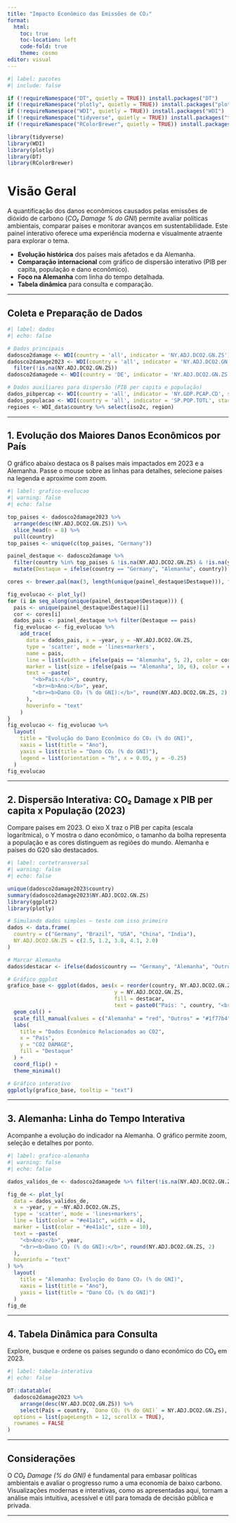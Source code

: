 ---
title: "Impacto Econômico das Emissões de CO₂"
format: 
  html:
    toc: true
    toc-location: left
    code-fold: true
    theme: cosmo
editor: visual
---

```{r}
#| label: pacotes
#| include: false

if (!requireNamespace("DT", quietly = TRUE)) install.packages("DT")
if (!requireNamespace("plotly", quietly = TRUE)) install.packages("plotly")
if (!requireNamespace("WDI", quietly = TRUE)) install.packages("WDI")
if (!requireNamespace("tidyverse", quietly = TRUE)) install.packages("tidyverse")
if (!requireNamespace("RColorBrewer", quietly = TRUE)) install.packages("RColorBrewer")

library(tidyverse)
library(WDI)
library(plotly)
library(DT)
library(RColorBrewer)
```

# Visão Geral

A quantificação dos danos econômicos causados pelas emissões de dióxido de carbono (*CO₂ Damage % do GNI*) permite avaliar políticas ambientais, comparar países e monitorar avanços em sustentabilidade. Este painel interativo oferece uma experiência moderna e visualmente atraente para explorar o tema.

-   **Evolução histórica** dos países mais afetados e da Alemanha.
-   **Comparação internacional** com gráfico de dispersão interativo (PIB per capita, população e dano econômico).
-   **Foco na Alemanha** com linha do tempo detalhada.
-   **Tabela dinâmica** para consulta e comparação.

------------------------------------------------------------------------

## Coleta e Preparação de Dados

```{r}
#| label: dados
#| echo: false

# Dados principais
dadosco2damage <- WDI(country = 'all', indicator = 'NY.ADJ.DCO2.GN.ZS')
dadosco2damage2023 <- WDI(country = 'all', indicator = 'NY.ADJ.DCO2.GN.ZS', start = 2023, end = 2023) %>%
  filter(!is.na(NY.ADJ.DCO2.GN.ZS))
dadosco2damagede <- WDI(country = 'DE', indicator = 'NY.ADJ.DCO2.GN.ZS')

# Dados auxiliares para dispersão (PIB per capita e população)
dados_pibpercap <- WDI(country = 'all', indicator = 'NY.GDP.PCAP.CD', start = 2023, end = 2023)
dados_populacao <- WDI(country = 'all', indicator = 'SP.POP.TOTL', start = 2023, end = 2023)
regioes <- WDI_data$country %>% select(iso2c, region)
```

------------------------------------------------------------------------

## 1. Evolução dos Maiores Danos Econômicos por País

O gráfico abaixo destaca os 8 países mais impactados em 2023 e a Alemanha. Passe o mouse sobre as linhas para detalhes, selecione países na legenda e aproxime com zoom.

```{r}
#| label: grafico-evolucao
#| warning: false
#| echo: false

top_paises <- dadosco2damage2023 %>%
  arrange(desc(NY.ADJ.DCO2.GN.ZS)) %>%
  slice_head(n = 8) %>%
  pull(country)
top_paises <- unique(c(top_paises, "Germany"))

painel_destaque <- dadosco2damage %>%
  filter(country %in% top_paises & !is.na(NY.ADJ.DCO2.GN.ZS) & !is.na(year)) %>%
  mutate(Destaque = ifelse(country == "Germany", "Alemanha", country))

cores <- brewer.pal(max(3, length(unique(painel_destaque$Destaque))), "Set1")

fig_evolucao <- plot_ly()
for (i in seq_along(unique(painel_destaque$Destaque))) {
  pais <- unique(painel_destaque$Destaque)[i]
  cor <- cores[i]
  dados_pais <- painel_destaque %>% filter(Destaque == pais)
  fig_evolucao <- fig_evolucao %>%
    add_trace(
      data = dados_pais, x = ~year, y = ~NY.ADJ.DCO2.GN.ZS, 
      type = 'scatter', mode = 'lines+markers', 
      name = pais,
      line = list(width = ifelse(pais == "Alemanha", 5, 2), color = cor),
      marker = list(size = ifelse(pais == "Alemanha", 10, 6), color = cor),
      text = ~paste(
        "<b>País:</b>", country,
        "<br><b>Ano:</b>", year,
        "<br><b>Dano CO₂ (% do GNI):</b>", round(NY.ADJ.DCO2.GN.ZS, 2)
      ),
      hoverinfo = "text"
    )
}
fig_evolucao <- fig_evolucao %>%
  layout(
    title = "Evolução do Dano Econômico do CO₂ (% do GNI)",
    xaxis = list(title = "Ano"),
    yaxis = list(title = "Dano CO₂ (% do GNI)"),
    legend = list(orientation = "h", x = 0.05, y = -0.25)
  )
fig_evolucao
```

------------------------------------------------------------------------

## 2. Dispersão Interativa: CO₂ Damage x PIB per capita x População (2023)

Compare países em 2023. O eixo X traz o PIB per capita (escala logarítmica), o Y mostra o dano econômico, o tamanho da bolha representa a população e as cores distinguem as regiões do mundo. Alemanha e países do G20 são destacados.

```{r}
#| label: cortetransversal
#| warning: false 
#| echo: false  

unique(dadosco2damage2023$country)
summary(dadosco2damage2023$NY.ADJ.DCO2.GN.ZS)
library(ggplot2)
library(plotly)

# Simulando dados simples — teste com isso primeiro
dados <- data.frame(
  country = c("Germany", "Brazil", "USA", "China", "India"),
  NY.ADJ.DCO2.GN.ZS = c(2.5, 1.2, 3.8, 4.1, 2.0)
)

# Marcar Alemanha
dados$destacar <- ifelse(dados$country == "Germany", "Alemanha", "Outros")

# Gráfico ggplot
grafico_base <- ggplot(dados, aes(x = reorder(country, NY.ADJ.DCO2.GN.ZS),
                                  y = NY.ADJ.DCO2.GN.ZS,
                                  fill = destacar,
                                  text = paste0("País: ", country, "<br>CO2 DAMAGE: ", NY.ADJ.DCO2.GN.ZS))) +
  geom_col() +
  scale_fill_manual(values = c("Alemanha" = "red", "Outros" = "#1f77b4")) +
  labs(
    title = "Dados Econômico Relacionados ao CO2",
    x = "País",
    y = "CO2 DAMAGE",
    fill = "Destaque"
  ) +
  coord_flip() +
  theme_minimal()

# Gráfico interativo
ggplotly(grafico_base, tooltip = "text")
```

------------------------------------------------------------------------

## 3. Alemanha: Linha do Tempo Interativa

Acompanhe a evolução do indicador na Alemanha. O gráfico permite zoom, seleção e detalhes por ponto.

```{r}
#| label: grafico-alemanha
#| warning: false
#| echo: false

dados_validos_de <- dadosco2damagede %>% filter(!is.na(NY.ADJ.DCO2.GN.ZS) & !is.na(year))

fig_de <- plot_ly(
  data = dados_validos_de,
  x = ~year, y = ~NY.ADJ.DCO2.GN.ZS,
  type = 'scatter', mode = 'lines+markers',
  line = list(color = "#e41a1c", width = 4),
  marker = list(color = "#e41a1c", size = 10),
  text = ~paste(
    "<b>Ano:</b>", year,
    "<br><b>Dano CO₂ (% do GNI):</b>", round(NY.ADJ.DCO2.GN.ZS, 2)
  ),
  hoverinfo = "text"
) %>%
  layout(
    title = "Alemanha: Evolução do Dano CO₂ (% do GNI)",
    xaxis = list(title = "Ano"),
    yaxis = list(title = "Dano CO₂ (% do GNI)")
  )
fig_de
```

------------------------------------------------------------------------

## 4. Tabela Dinâmica para Consulta

Explore, busque e ordene os países segundo o dano econômico do CO₂ em 2023.

```{r}
#| label: tabela-interativa
#| echo: false

DT::datatable(
  dadosco2damage2023 %>%
    arrange(desc(NY.ADJ.DCO2.GN.ZS)) %>%
    select(País = country, `Dano CO₂ (% do GNI)` = NY.ADJ.DCO2.GN.ZS),
  options = list(pageLength = 12, scrollX = TRUE),
  rownames = FALSE
)
```

------------------------------------------------------------------------

## Considerações

O *CO₂ Damage (% do GNI)* é fundamental para embasar políticas ambientais e avaliar o progresso rumo a uma economia de baixo carbono. Visualizações modernas e interativas, como as apresentadas aqui, tornam a análise mais intuitiva, acessível e útil para tomada de decisão pública e privada.

------------------------------------------------------------------------

